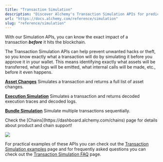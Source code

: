 ```yaml
---
title: "Transaction Simulation"
description: "Discover Alchemy's Transaction Simulation APIs for predicting the precise impact of a transaction before it reaches the blockchain."
url: "https://docs.alchemy.com/reference/simulation"
slug: "reference/simulation"
---
```



With our Simulation APIs, you can know the exact impact of a transaction ***before*** it hits the blockchain.

The Transaction Simulation APIs can help prevent unwanted hacks or theft, so you know exactly what a transaction will do by simulating it before you approve it in your wallet. This means identifying exactly what assets will be transferred, what logs will be emitted, what internal calls will be made, etc., before it even happens.

**[Asset Changes](/reference/alchemy-simulateassetchanges)** Simulates a transaction and returns a full list of asset changes.

**[Execution Simulation](/reference/alchemy-simulateexecution)** Simulates a transaction and returns decoded execution traces and decoded logs.

**[Bundle Simulation](/reference/simulation-bundle)** Simulate multiple transactions sequentially.

<Info>
  Check the [Chains](https://dashboard.alchemy.com/chains) page for details about product and chain support!

  ![](523fb8a9a9d899921ee1046d0ff1b389967a9976d1c6112ebbbe071ddd1ef374-image.png)
</Info>

For practical examples of these APIs you can check out the [Transaction Simulation examples](/reference/simulation-examples) page and for frequently asked questions you can check out the [Transaction Simulation FAQ](/reference/simulation-faqs) page.

